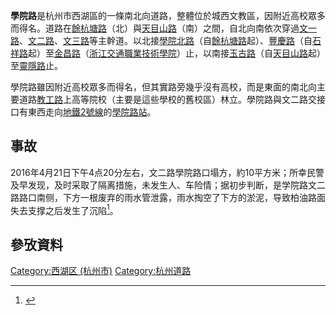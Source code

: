 {{Infobox China Road|路牌类型=Hangzhou|车速限制=|道路名称拼音=XUEYUAN LU|道路英文名=Xueyuan Rd.|道路方向=南北|图片=|图片说明=|道路属性=|道路总长度=|规划总长度=|已通车长度=|中文道路名称=學院路|道路宽度=|行车线数量=|所在地区=[[杭州市|杭州市]][[西湖区_(杭州市)|西湖區]]|起点=[[余杭塘路|餘杭塘路]]|终点=[[天目山路|天目山路]]|道路命名日期=|命名缘由=附近高校众多<ref name="dmz">{{cite book|author1=杭州市民政局|author2=杭州市地名委员会|title=杭州市地名志|publisher=杭州出版社|year=2013|isbn=9787807587217}}</ref>{{rp|470}}|道路旧名=|道路动工日期=|通车日期=|相连路段=北連[[學院北路|學院北路]]，南接[[玉古路|玉古路]]|路段主要建筑=[[钱塘外语学校|钱塘外语学校]][[学院路站_(杭州地铁)|學院路站]]}}
'''學院路'''是杭州市西湖區的一條南北向道路，整體位於城西文教區，因附近高校眾多而得名。道路在[[余杭塘路|餘杭塘路]]（北）與[[天目山路|天目山路]]（南）之間，自北向南依次穿過[[文一路|文一路]]、[[文二路|文二路]]、[[文三路|文三路]]等主幹道。以北接[[學院北路|學院北路]]（自[[余杭塘路|餘杭塘路]]起）、[[豐慶路（杭州）|豐慶路]]（自[[石祥路|石祥路]]起）至[[金昌路|金昌路]]（[[浙江交通職業技術學院|浙江交通職業技術學院]]）止，以南接[[玉古路|玉古路]]（自[[天目山路|天目山路]]起）至[[靈隱路|靈隱路]]止。

學院路雖因附近高校眾多而得名，但其實路旁幾乎沒有高校，而是東面的南北向主要道路[[教工路|教工路]]上高等院校（主要是這些學校的舊校區）林立。學院路與文二路交接口有東西走向[[杭州地铁2号线|地鐵2號線]]的[[学院路站_(杭州地铁)|學院路站]]。

== 事故 ==
2016年4月21日下午4点20分左右，文二路學院路口塌方，約10平方米；所幸民警及早发现，及时采取了隔离措施，未发生人、车险情；据初步判断，是学院路文二路路口南侧，下方一根废弃的雨水管泄露，雨水掏空了下方的淤泥，导致柏油路面失去支撑之后发生了沉陷<ref>{{Cite web|title=突发!杭州文二路学院路口地面塌陷 - 杭网原创 - 杭州网|url=https://ori.hangzhou.com.cn/ornews/content/2016-04/21/content_6142989.htm|accessdate=2020-12-31|work=ori.hangzhou.com.cn|archive-date=2016-04-24|archive-url=https://web.archive.org/web/20160424212456/http://ori.hangzhou.com.cn/ornews/content/2016-04/21/content_6142989.htm|dead-url=no}}</ref>。

== 參攷資料 ==
<references />

[[Category:西湖区_(杭州市)|Category:西湖区 (杭州市)]]
[[Category:杭州道路|Category:杭州道路]]